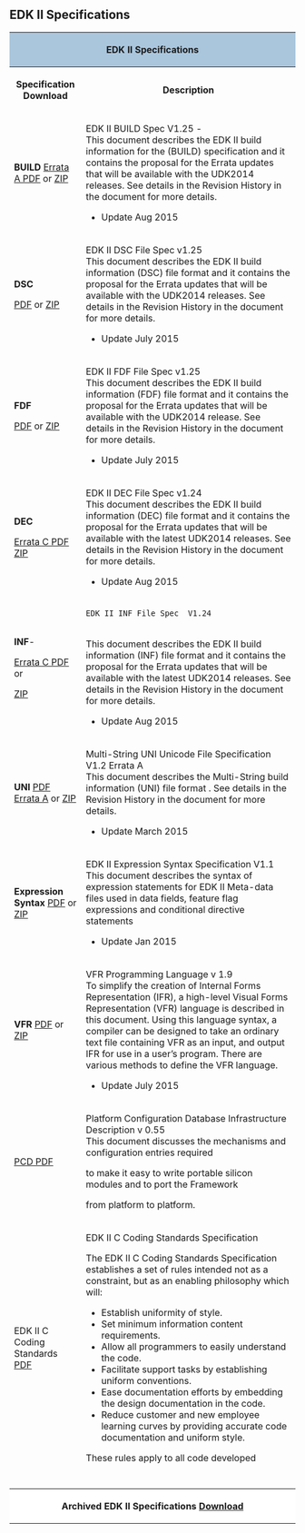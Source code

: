 == '''EDK II Specifications'''==


<div class="t_projects">

<table>
<tr>
    <th colspan="4" style="background-color:#a9c6dd">EDK II Specifications</th>
</tr>
    <tr>
        <th>Specification Download </th>
        <th>Description</th>
    </tr>
<tr></tr>


<tr>
<td>
'''BUILD'''
[https://sourceforge.net/projects/edk2/files/Specifications/Build_Spec_1.25A.pdf/download 
Errata A PDF] or
[https://sourceforge.net/projects/edk2/files/Specifications/Build_Spec_1.25A.pdf/download ZIP]
</td>

    <td>
EDK II BUILD Spec  V1.25 - <br>
This document describes the EDK II build information for the (BUILD) specification and it contains the proposal for the Errata updates that will be available with the UDK2014 releases. See details in the Revision History in the document for more details. 
* Update Aug 2015
</td>
</tr>


<tr>
<td>
'''DSC'''

[https://sourceforge.net/projects/edk2/files/Specifications/DSC_Spec_1_25.pdf/download PDF] or
[https://sourceforge.net/projects/edk2/files/Specifications/DSC_Spec_1_25.zip/download ZIP]

</td>
<td>
EDK II DSC File Spec v1.25 <br>
This document describes the EDK II build information (DSC) file format and it contains the proposal for the Errata updates that will be available with the UDK2014 releases. See details in the Revision History in the document for more details.

* Update July 2015
</td>
</tr>

<tr>
<td>
'''FDF'''

[https://sourceforge.net/projects/edk2/files/Specifications/FDF_Spec_1_25.pdf/download PDF] or
[https://sourceforge.net/projects/edk2/files/Specifications/FDF_Spec_1_25.zip/download ZIP]

</td>
<td>
EDK II FDF File Spec v1.25 <br>
This document describes the EDK II build information (FDF) file format and it contains the proposal for the Errata updates that will be available with the UDK2014 release. See details in the Revision History in the document for more details.

* Update July 2015
</td>
</tr>
<tr>
<td>
'''DEC''' 

[http://sourceforge.net/projects/edk2/files/Specifications/DEC_Spec_1.24C.pdf/download Errata C PDF]
[http://sourceforge.net/projects/edk2/files/Specifications/DEC_Spec_1.24C.zip/download   ZIP]

</td>
<td>
EDK II DEC File Spec v1.24 <br>
This document describes the EDK II build information (DEC) file format and it contains the proposal for the Errata updates that will be available with the latest UDK2014 releases. See details in the Revision History in the document for more details. 

* Update Aug 2015
</td>
</tr>
<tr>
<td>
'''INF'''-

[http://sourceforge.net/projects/edk2/files/Specifications/INF_Spec_1.24C.pdf/download Errata C PDF] or

[http://sourceforge.net/projects/edk2/files/Specifications/INF_Spec_1.24C.zip/download   ZIP]

</td>
<td>
 EDK II INF File Spec  V1.24 
<br>
This document describes the EDK II build information (INF) file format and it contains the proposal for the Errata updates that will be available with the latest UDK2014 releases. See details in the Revision History in the document for more details.

* Update Aug 2015
</td>
</tr>

<tr>
<td>
'''UNI'''  
[http://sourceforge.net/projects/edk2/files/Specifications/UNI_File_Spec_v1_2_Errata_A.pdf/download PDF Errata A]
or
[http://sourceforge.net/projects/edk2/files/Specifications/UNI_File_Spec_v1_2_Errata_A.zip/download ZIP]

</td>
<td>
Multi-String UNI Unicode File Specification V1.2 Errata A <br>
This document describes the Multi-String build information (UNI) file format . See details in the Revision History in the document for more details.
* Update March 2015 
</td>
</tr>

<tr>
<td>
''' Expression Syntax'''  
[http://sourceforge.net/projects/edk2/files/Specifications/ExpressionSyntax_1.1.pdf/download PDF] 
or
[http://sourceforge.net/projects/edk2/files/Specifications/ExpressionSyntax_1.1.zip/download ZIP]

</td>
<td>
EDK II Expression Syntax Specification V1.1 <br>
This document describes the syntax of expression statements for EDK II Meta-data files used in data fields, feature flag expressions and conditional directive statements

* Update Jan 2015 
</td>
</tr>
<tr>
<td>
'''VFR'''
[http://sourceforge.net/projects/edk2/files/Specifications/VFR/VFR_1_9.pdf/download PDF] or
[http://sourceforge.net/projects/edk2/files/Specifications/VFR/VFR_1_9.zip/download ZIP]

</td>
<td>
VFR Programming Language v 1.9  <br>
To simplify the creation of Internal Forms Representation (IFR), 
a high-level Visual Forms Representation (VFR) language is
described in this document.
Using this language syntax, a compiler can be designed to take an ordinary text file containing VFR as an input, and output IFR for use in a user’s program. There are various methods to define the VFR language. 

* Update July 2015

</td>
</tr>




<tr>
<td>
[https://sourceforge.net/projects/edk2/files/Specifications/PCD_Infrastructure.pdf/download PCD  PDF]
</td>
<td>
Platform Configuration Database Infrastructure Description v 0.55 <br>
This document discusses the mechanisms and configuration entries required

to make it easy to write portable silicon modules and to port the Framework

from platform to platform. 
</td>


</tr>
<tr>
   <td>
EDK II C Coding Standards
[http://sourceforge.net/projects/edk2/files/Specifications/EDK2_C_Coding_Standards_2_0.pdf/download  PDF]
   </td>
   <td>
EDK II C Coding Standards Specification<br>



The EDK II C Coding Standards Specification establishes a set of rules intended not as a
constraint, but as an enabling philosophy which will:
* Establish uniformity of style.
* Set minimum information content requirements.
* Allow all programmers to easily understand the code.
* Facilitate support tasks by establishing uniform conventions.
* Ease documentation efforts by embedding the design documentation in the code.
* Reduce customer and new employee learning curves by providing accurate code documentation and uniform style.

These rules apply to all code developed
   </td>
</tr> 
<tr>
   <td>
   </td>
   <td>
   </td>
</tr> 
<tr>
   <td>
   </td>
   <td>
   </td>
</tr> 
<tr>
   <td>
   </td>
   <td>
   </td>
</tr> 
<tr>
   <td>
   </td>
   <td>
   </td>
</tr> 
<tr>

<th colspan="4" style="background-color:#ffffff">Archived EDK II Specifications  [[EDK-II-Specifications-Archived | Download]]
</th>
</tr>

</table>


